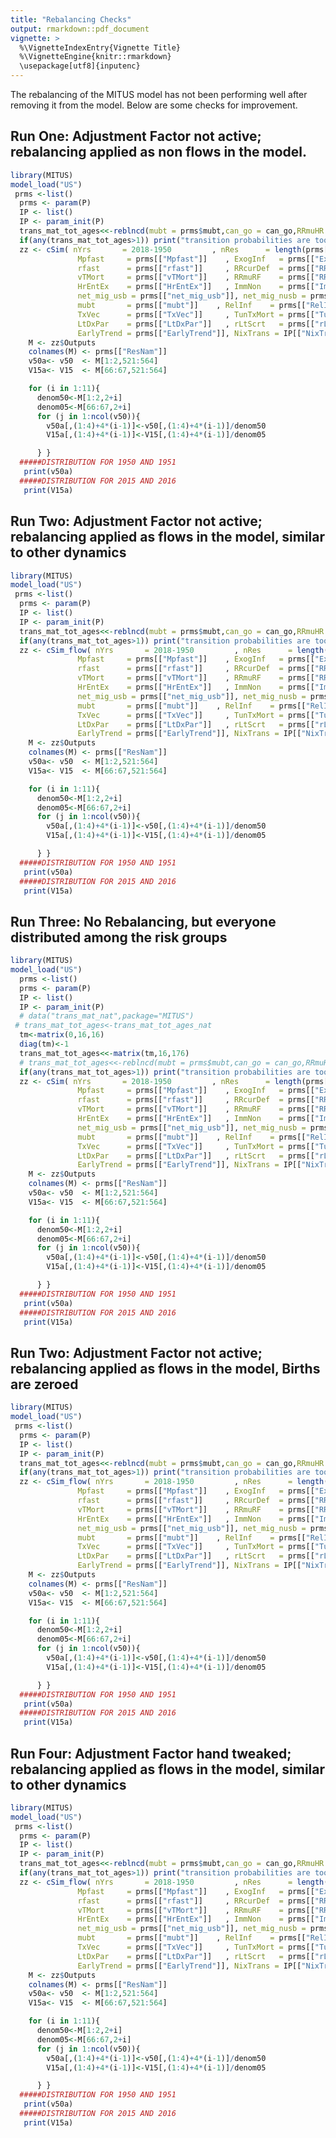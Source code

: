 ```yaml
---
title: "Rebalancing Checks"
output: rmarkdown::pdf_document
vignette: >
  %\VignetteIndexEntry{Vignette Title}
  %\VignetteEngine{knitr::rmarkdown}
  \usepackage[utf8]{inputenc}
---
```


The rebalancing of the MITUS model has not been performing well after removing it from the model. Below are some checks for improvement. 

## Run One: Adjustment Factor not active; rebalancing applied as non flows in the model. 
```r
library(MITUS)
model_load("US")
 prms <-list()
  prms <- param(P)
  IP <- list()
  IP <- param_init(P)
  trans_mat_tot_ages<<-reblncd(mubt = prms$mubt,can_go = can_go,RRmuHR = prms$RRmuHR[2], RRmuRF = prms$RRmuRF, HRdist = HRdist, dist_gen_v=dist_gen_v, adj_fact=rep(1,11))
  if(any(trans_mat_tot_ages>1)) print("transition probabilities are too high")
  zz <- cSim( nYrs       = 2018-1950         , nRes      = length(prms[["ResNam"]])  , rDxt     = prms[["rDxt"]]  , TxQualt    = prms[["TxQualt"]]   , InitPop  = prms[["InitPop"]]    ,
               Mpfast     = prms[["Mpfast"]]    , ExogInf   = prms[["ExogInf"]]       , MpfastPI = prms[["MpfastPI"]], Mrslow     = prms[["Mrslow"]]    , rrSlowFB = prms[["rrSlowFB"]]  ,
               rfast      = prms[["rfast"]]     , RRcurDef  = prms[["RRcurDef"]]      , rSlfCur  = prms[["rSlfCur"]] , p_HR       = prms[["p_HR"]]      , dist_gen = prms[["dist_gen"]]    ,
               vTMort     = prms[["vTMort"]]    , RRmuRF    = prms[["RRmuRF"]]        , RRmuHR   = prms[["RRmuHR"]]  , Birthst  = prms[["Birthst"]]    ,
               HrEntEx    = prms[["HrEntEx"]]   , ImmNon    = prms[["ImmNon"]]        , ImmLat   = prms[["ImmLat"]] , ImmAct     = prms[["ImmAct"]]    , ImmFst   = prms[["ImmFst"]]    ,
               net_mig_usb = prms[["net_mig_usb"]], net_mig_nusb = prms[["net_mig_nusb"]],
               mubt       = prms[["mubt"]]    , RelInf    = prms[["RelInf"]]        , RelInfRg = prms[["RelInfRg"]], Vmix       = prms[["Vmix"]]      , rEmmigFB = prms [["rEmmigFB"]]  ,
               TxVec      = prms[["TxVec"]]     , TunTxMort = prms[["TunTxMort"]]     , rDeft    = prms[["rDeft"]]   , pReTx      = prms[["pReTx"]]     , LtTxPar  = prms[["LtTxPar"]]    ,
               LtDxPar    = prms[["LtDxPar"]]   , rLtScrt   = prms[["rLtScrt"]]       , RRdxAge  = prms[["RRdxAge"]] , rRecov     = prms[["rRecov"]]    , pImmScen = prms[["pImmScen"]]   ,
               EarlyTrend = prms[["EarlyTrend"]], NixTrans = IP[["NixTrans"]],   trans_mat_tot_ages = trans_mat_tot_ages)
    M <- zz$Outputs
    colnames(M) <- prms[["ResNam"]]
    v50a<- v50  <- M[1:2,521:564]
    V15a<- V15  <- M[66:67,521:564]

    for (i in 1:11){
      denom50<-M[1:2,2+i]
      denom05<-M[66:67,2+i]
      for (j in 1:ncol(v50)){
        v50a[,(1:4)+4*(i-1)]<-v50[,(1:4)+4*(i-1)]/denom50
        V15a[,(1:4)+4*(i-1)]<-V15[,(1:4)+4*(i-1)]/denom05

      } }
  #####DISTRIBUTION FOR 1950 AND 1951 
   print(v50a)
  #####DISTRIBUTION FOR 2015 AND 2016 
   print(V15a)

```

## Run Two: Adjustment Factor not active; rebalancing applied as flows in the model, similar to other dynamics 
```r
library(MITUS)
model_load("US")
 prms <-list()
  prms <- param(P)
  IP <- list()
  IP <- param_init(P)
  trans_mat_tot_ages<<-reblncd(mubt = prms$mubt,can_go = can_go,RRmuHR = prms$RRmuHR[2], RRmuRF = prms$RRmuRF, HRdist = HRdist, dist_gen_v=dist_gen_v, adj_fact=rep(1,11))
  if(any(trans_mat_tot_ages>1)) print("transition probabilities are too high")
  zz <- cSim_flow( nYrs       = 2018-1950         , nRes      = length(prms[["ResNam"]])  , rDxt     = prms[["rDxt"]]  , TxQualt    = prms[["TxQualt"]]   , InitPop  = prms[["InitPop"]]    ,
               Mpfast     = prms[["Mpfast"]]    , ExogInf   = prms[["ExogInf"]]       , MpfastPI = prms[["MpfastPI"]], Mrslow     = prms[["Mrslow"]]    , rrSlowFB = prms[["rrSlowFB"]]  ,
               rfast      = prms[["rfast"]]     , RRcurDef  = prms[["RRcurDef"]]      , rSlfCur  = prms[["rSlfCur"]] , p_HR       = prms[["p_HR"]]      , dist_gen = prms[["dist_gen"]]    ,
               vTMort     = prms[["vTMort"]]    , RRmuRF    = prms[["RRmuRF"]]        , RRmuHR   = prms[["RRmuHR"]]  , Birthst  = prms[["Birthst"]]    ,
               HrEntEx    = prms[["HrEntEx"]]   , ImmNon    = prms[["ImmNon"]]        , ImmLat   = prms[["ImmLat"]] , ImmAct     = prms[["ImmAct"]]    , ImmFst   = prms[["ImmFst"]]    ,
               net_mig_usb = prms[["net_mig_usb"]], net_mig_nusb = prms[["net_mig_nusb"]],
               mubt       = prms[["mubt"]]    , RelInf    = prms[["RelInf"]]        , RelInfRg = prms[["RelInfRg"]], Vmix       = prms[["Vmix"]]      , rEmmigFB = prms [["rEmmigFB"]]  ,
               TxVec      = prms[["TxVec"]]     , TunTxMort = prms[["TunTxMort"]]     , rDeft    = prms[["rDeft"]]   , pReTx      = prms[["pReTx"]]     , LtTxPar  = prms[["LtTxPar"]]    ,
               LtDxPar    = prms[["LtDxPar"]]   , rLtScrt   = prms[["rLtScrt"]]       , RRdxAge  = prms[["RRdxAge"]] , rRecov     = prms[["rRecov"]]    , pImmScen = prms[["pImmScen"]]   ,
               EarlyTrend = prms[["EarlyTrend"]], NixTrans = IP[["NixTrans"]],   trans_mat_tot_ages = trans_mat_tot_ages)
    M <- zz$Outputs
    colnames(M) <- prms[["ResNam"]]
    v50a<- v50  <- M[1:2,521:564]
    V15a<- V15  <- M[66:67,521:564]

    for (i in 1:11){
      denom50<-M[1:2,2+i]
      denom05<-M[66:67,2+i]
      for (j in 1:ncol(v50)){
        v50a[,(1:4)+4*(i-1)]<-v50[,(1:4)+4*(i-1)]/denom50
        V15a[,(1:4)+4*(i-1)]<-V15[,(1:4)+4*(i-1)]/denom05

      } }
  #####DISTRIBUTION FOR 1950 AND 1951 
   print(v50a)
  #####DISTRIBUTION FOR 2015 AND 2016 
   print(V15a)

```

## Run Three: No Rebalancing, but everyone distributed among the risk groups 
```r
library(MITUS)
model_load("US")
  prms <-list()
  prms <- param(P)
  IP <- list()
  IP <- param_init(P)
  # data("trans_mat_nat",package="MITUS")
 # trans_mat_tot_ages<-trans_mat_tot_ages_nat
  tm<-matrix(0,16,16)
  diag(tm)<-1
  trans_mat_tot_ages<<-matrix(tm,16,176)
  # trans_mat_tot_ages<<-reblncd(mubt = prms$mubt,can_go = can_go,RRmuHR = prms$RRmuHR[2], RRmuRF = prms$RRmuRF, HRdist = HRdist, dist_gen_v=dist_gen_v, adj_fact=prms[["adj_fact"]])
  if(any(trans_mat_tot_ages>1)) print("transition probabilities are too high")
  zz <- cSim( nYrs       = 2018-1950         , nRes      = length(prms[["ResNam"]])  , rDxt     = prms[["rDxt"]]  , TxQualt    = prms[["TxQualt"]]   , InitPop  = prms[["InitPop"]]    ,
               Mpfast     = prms[["Mpfast"]]    , ExogInf   = prms[["ExogInf"]]       , MpfastPI = prms[["MpfastPI"]], Mrslow     = prms[["Mrslow"]]    , rrSlowFB = prms[["rrSlowFB"]]  ,
               rfast      = prms[["rfast"]]     , RRcurDef  = prms[["RRcurDef"]]      , rSlfCur  = prms[["rSlfCur"]] , p_HR       = prms[["p_HR"]]      , dist_gen = prms[["dist_gen"]]    ,
               vTMort     = prms[["vTMort"]]    , RRmuRF    = prms[["RRmuRF"]]        , RRmuHR   = prms[["RRmuHR"]]  , Birthst  = prms[["Birthst"]]    ,
               HrEntEx    = prms[["HrEntEx"]]   , ImmNon    = prms[["ImmNon"]]        , ImmLat   = prms[["ImmLat"]] , ImmAct     = prms[["ImmAct"]]    , ImmFst   = prms[["ImmFst"]]    ,
               net_mig_usb = prms[["net_mig_usb"]], net_mig_nusb = prms[["net_mig_nusb"]],
               mubt       = prms[["mubt"]]    , RelInf    = prms[["RelInf"]]        , RelInfRg = prms[["RelInfRg"]], Vmix       = prms[["Vmix"]]      , rEmmigFB = prms [["rEmmigFB"]]  ,
               TxVec      = prms[["TxVec"]]     , TunTxMort = prms[["TunTxMort"]]     , rDeft    = prms[["rDeft"]]   , pReTx      = prms[["pReTx"]]     , LtTxPar  = prms[["LtTxPar"]]    ,
               LtDxPar    = prms[["LtDxPar"]]   , rLtScrt   = prms[["rLtScrt"]]       , RRdxAge  = prms[["RRdxAge"]] , rRecov     = prms[["rRecov"]]    , pImmScen = prms[["pImmScen"]]   ,
               EarlyTrend = prms[["EarlyTrend"]], NixTrans = IP[["NixTrans"]],   trans_mat_tot_ages = trans_mat_tot_ages)
    M <- zz$Outputs
    colnames(M) <- prms[["ResNam"]]
    v50a<- v50  <- M[1:2,521:564]
    V15a<- V15  <- M[66:67,521:564]

    for (i in 1:11){
      denom50<-M[1:2,2+i]
      denom05<-M[66:67,2+i]
      for (j in 1:ncol(v50)){
        v50a[,(1:4)+4*(i-1)]<-v50[,(1:4)+4*(i-1)]/denom50
        V15a[,(1:4)+4*(i-1)]<-V15[,(1:4)+4*(i-1)]/denom05

      } }
  #####DISTRIBUTION FOR 1950 AND 1951 
   print(v50a)
  #####DISTRIBUTION FOR 2015 AND 2016 
   print(V15a)
```

## Run Two: Adjustment Factor not active; rebalancing applied as flows in the model, Births are zeroed
```r
library(MITUS)
model_load("US")
 prms <-list()
  prms <- param(P)
  IP <- list()
  IP <- param_init(P)
  trans_mat_tot_ages<<-reblncd(mubt = prms$mubt,can_go = can_go,RRmuHR = prms$RRmuHR[2], RRmuRF = prms$RRmuRF, HRdist = HRdist, dist_gen_v=dist_gen_v, adj_fact=rep(1,11))
  if(any(trans_mat_tot_ages>1)) print("transition probabilities are too high")
  zz <- cSim_flow( nYrs       = 2018-1950         , nRes      = length(prms[["ResNam"]])  , rDxt     = prms[["rDxt"]]  , TxQualt    = prms[["TxQualt"]]   , InitPop  = prms[["InitPop"]]    ,
               Mpfast     = prms[["Mpfast"]]    , ExogInf   = prms[["ExogInf"]]       , MpfastPI = prms[["MpfastPI"]], Mrslow     = prms[["Mrslow"]]    , rrSlowFB = prms[["rrSlowFB"]]  ,
               rfast      = prms[["rfast"]]     , RRcurDef  = prms[["RRcurDef"]]      , rSlfCur  = prms[["rSlfCur"]] , p_HR       = prms[["p_HR"]]      , dist_gen = prms[["dist_gen"]]    ,
               vTMort     = prms[["vTMort"]]    , RRmuRF    = prms[["RRmuRF"]]        , RRmuHR   = prms[["RRmuHR"]]  , Birthst  = rep(0,1201)    ,
               HrEntEx    = prms[["HrEntEx"]]   , ImmNon    = prms[["ImmNon"]]        , ImmLat   = prms[["ImmLat"]] , ImmAct     = prms[["ImmAct"]]    , ImmFst   = prms[["ImmFst"]]    ,
               net_mig_usb = prms[["net_mig_usb"]], net_mig_nusb = prms[["net_mig_nusb"]],
               mubt       = prms[["mubt"]]    , RelInf    = prms[["RelInf"]]        , RelInfRg = prms[["RelInfRg"]], Vmix       = prms[["Vmix"]]      , rEmmigFB = prms [["rEmmigFB"]]  ,
               TxVec      = prms[["TxVec"]]     , TunTxMort = prms[["TunTxMort"]]     , rDeft    = prms[["rDeft"]]   , pReTx      = prms[["pReTx"]]     , LtTxPar  = prms[["LtTxPar"]]    ,
               LtDxPar    = prms[["LtDxPar"]]   , rLtScrt   = prms[["rLtScrt"]]       , RRdxAge  = prms[["RRdxAge"]] , rRecov     = prms[["rRecov"]]    , pImmScen = prms[["pImmScen"]]   ,
               EarlyTrend = prms[["EarlyTrend"]], NixTrans = IP[["NixTrans"]],   trans_mat_tot_ages = trans_mat_tot_ages)
    M <- zz$Outputs
    colnames(M) <- prms[["ResNam"]]
    v50a<- v50  <- M[1:2,521:564]
    V15a<- V15  <- M[66:67,521:564]

    for (i in 1:11){
      denom50<-M[1:2,2+i]
      denom05<-M[66:67,2+i]
      for (j in 1:ncol(v50)){
        v50a[,(1:4)+4*(i-1)]<-v50[,(1:4)+4*(i-1)]/denom50
        V15a[,(1:4)+4*(i-1)]<-V15[,(1:4)+4*(i-1)]/denom05

      } }
  #####DISTRIBUTION FOR 1950 AND 1951 
   print(v50a)
  #####DISTRIBUTION FOR 2015 AND 2016 
   print(V15a)

```




## Run Four: Adjustment Factor hand tweaked; rebalancing applied as flows in the model, similar to other dynamics 
```r
library(MITUS)
model_load("US")
 prms <-list()
  prms <- param(P)
  IP <- list()
  IP <- param_init(P)
  trans_mat_tot_ages<<-reblncd(mubt = prms$mubt,can_go = can_go,RRmuHR = prms$RRmuHR[2], RRmuRF = prms$RRmuRF, HRdist = HRdist, dist_gen_v=dist_gen_v, adj_fact=seq(1.1,2,length.out = 11))
  if(any(trans_mat_tot_ages>1)) print("transition probabilities are too high")
  zz <- cSim_flow( nYrs       = 2018-1950         , nRes      = length(prms[["ResNam"]])  , rDxt     = prms[["rDxt"]]  , TxQualt    = prms[["TxQualt"]]   , InitPop  = prms[["InitPop"]]    ,
               Mpfast     = prms[["Mpfast"]]    , ExogInf   = prms[["ExogInf"]]       , MpfastPI = prms[["MpfastPI"]], Mrslow     = prms[["Mrslow"]]    , rrSlowFB = prms[["rrSlowFB"]]  ,
               rfast      = prms[["rfast"]]     , RRcurDef  = prms[["RRcurDef"]]      , rSlfCur  = prms[["rSlfCur"]] , p_HR       = prms[["p_HR"]]      , dist_gen = prms[["dist_gen"]]    ,
               vTMort     = prms[["vTMort"]]    , RRmuRF    = prms[["RRmuRF"]]        , RRmuHR   = prms[["RRmuHR"]]  , Birthst  = prms[["Birthst"]]    ,
               HrEntEx    = prms[["HrEntEx"]]   , ImmNon    = prms[["ImmNon"]]        , ImmLat   = prms[["ImmLat"]] , ImmAct     = prms[["ImmAct"]]    , ImmFst   = prms[["ImmFst"]]    ,
               net_mig_usb = prms[["net_mig_usb"]], net_mig_nusb = prms[["net_mig_nusb"]],
               mubt       = prms[["mubt"]]    , RelInf    = prms[["RelInf"]]        , RelInfRg = prms[["RelInfRg"]], Vmix       = prms[["Vmix"]]      , rEmmigFB = prms [["rEmmigFB"]]  ,
               TxVec      = prms[["TxVec"]]     , TunTxMort = prms[["TunTxMort"]]     , rDeft    = prms[["rDeft"]]   , pReTx      = prms[["pReTx"]]     , LtTxPar  = prms[["LtTxPar"]]    ,
               LtDxPar    = prms[["LtDxPar"]]   , rLtScrt   = prms[["rLtScrt"]]       , RRdxAge  = prms[["RRdxAge"]] , rRecov     = prms[["rRecov"]]    , pImmScen = prms[["pImmScen"]]   ,
               EarlyTrend = prms[["EarlyTrend"]], NixTrans = IP[["NixTrans"]],   trans_mat_tot_ages = trans_mat_tot_ages)
    M <- zz$Outputs
    colnames(M) <- prms[["ResNam"]]
    v50a<- v50  <- M[1:2,521:564]
    V15a<- V15  <- M[66:67,521:564]

    for (i in 1:11){
      denom50<-M[1:2,2+i]
      denom05<-M[66:67,2+i]
      for (j in 1:ncol(v50)){
        v50a[,(1:4)+4*(i-1)]<-v50[,(1:4)+4*(i-1)]/denom50
        V15a[,(1:4)+4*(i-1)]<-V15[,(1:4)+4*(i-1)]/denom05

      } }
  #####DISTRIBUTION FOR 1950 AND 1951 
   print(v50a)
  #####DISTRIBUTION FOR 2015 AND 2016 
   print(V15a)

```
